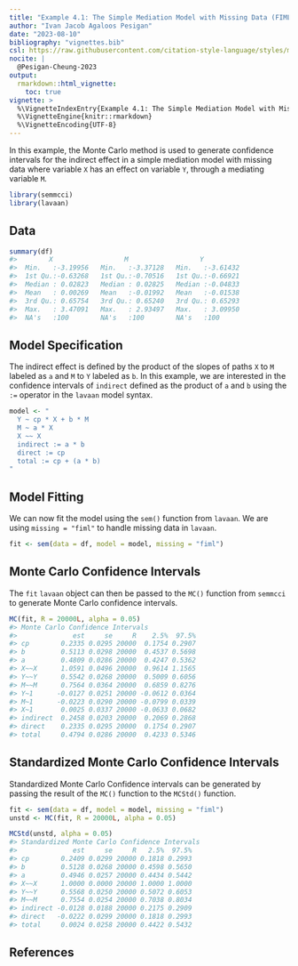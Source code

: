 ```yaml
---
title: "Example 4.1: The Simple Mediation Model with Missing Data (FIML)"
author: "Ivan Jacob Agaloos Pesigan"
date: "2023-08-10"
bibliography: "vignettes.bib"
csl: https://raw.githubusercontent.com/citation-style-language/styles/master/apa.csl
nocite: |
  @Pesigan-Cheung-2023
output:
  rmarkdown::html_vignette:
    toc: true
vignette: >
  %\VignetteIndexEntry{Example 4.1: The Simple Mediation Model with Missing Data (FIML)}
  %\VignetteEngine{knitr::rmarkdown}
  %\VignetteEncoding{UTF-8}
---
```


<!-- vignettes/example-4-1-simple-miss-fiml.Rmd is generated from .setup/vignettes/example-4-1-simple-miss-fiml.Rmd.orig. Please edit that file -->





In this example,
the Monte Carlo method is used to generate confidence intervals
for the indirect effect in a simple mediation model with missing data
where
variable `X` has an effect on variable `Y`,
through a mediating variable `M`.


```r
library(semmcci)
library(lavaan)
```

## Data




```r
summary(df)
#>        X                  M                  Y           
#>  Min.   :-3.19956   Min.   :-3.37128   Min.   :-3.61432  
#>  1st Qu.:-0.63268   1st Qu.:-0.70516   1st Qu.:-0.66921  
#>  Median : 0.02823   Median : 0.02825   Median :-0.04833  
#>  Mean   : 0.00269   Mean   :-0.01992   Mean   :-0.01538  
#>  3rd Qu.: 0.65754   3rd Qu.: 0.65240   3rd Qu.: 0.65293  
#>  Max.   : 3.47091   Max.   : 2.93497   Max.   : 3.09950  
#>  NA's   :100        NA's   :100        NA's   :100
```

## Model Specification

The indirect effect is defined by the product of the slopes
of paths `X` to `M` labeled as `a` and `M` to `Y` labeled as `b`.
In this example, we are interested in the confidence intervals of `indirect`
defined as the product of `a` and `b` using the `:=` operator
in the `lavaan` model syntax.


```r
model <- "
  Y ~ cp * X + b * M
  M ~ a * X
  X ~~ X
  indirect := a * b
  direct := cp
  total := cp + (a * b)
"
```

## Model Fitting

We can now fit the model using the `sem()` function from `lavaan`.
We are using `missing = "fiml"` to handle missing data in `lavaan`.


```r
fit <- sem(data = df, model = model, missing = "fiml")
```

## Monte Carlo Confidence Intervals

The `fit` `lavaan` object can then be passed to the `MC()` function from `semmcci`
to generate Monte Carlo confidence intervals.


```r
MC(fit, R = 20000L, alpha = 0.05)
#> Monte Carlo Confidence Intervals
#>              est     se     R    2.5%  97.5%
#> cp        0.2335 0.0295 20000  0.1754 0.2907
#> b         0.5113 0.0298 20000  0.4537 0.5698
#> a         0.4809 0.0286 20000  0.4247 0.5362
#> X~~X      1.0591 0.0496 20000  0.9614 1.1565
#> Y~~Y      0.5542 0.0268 20000  0.5009 0.6056
#> M~~M      0.7564 0.0364 20000  0.6859 0.8276
#> Y~1      -0.0127 0.0251 20000 -0.0612 0.0364
#> M~1      -0.0223 0.0290 20000 -0.0799 0.0339
#> X~1       0.0025 0.0337 20000 -0.0633 0.0682
#> indirect  0.2458 0.0203 20000  0.2069 0.2868
#> direct    0.2335 0.0295 20000  0.1754 0.2907
#> total     0.4794 0.0286 20000  0.4233 0.5346
```

## Standardized Monte Carlo Confidence Intervals

Standardized Monte Carlo Confidence intervals can be generated by passing the result of the `MC()` function to the `MCStd()` function.


```r
fit <- sem(data = df, model = model, missing = "fiml")
unstd <- MC(fit, R = 20000L, alpha = 0.05)
```


```r
MCStd(unstd, alpha = 0.05)
#> Standardized Monte Carlo Confidence Intervals
#>              est     se     R   2.5%  97.5%
#> cp        0.2409 0.0299 20000 0.1818 0.2993
#> b         0.5128 0.0268 20000 0.4598 0.5650
#> a         0.4946 0.0257 20000 0.4434 0.5442
#> X~~X      1.0000 0.0000 20000 1.0000 1.0000
#> Y~~Y      0.5568 0.0250 20000 0.5072 0.6053
#> M~~M      0.7554 0.0254 20000 0.7038 0.8034
#> indirect -0.0128 0.0188 20000 0.2175 0.2909
#> direct   -0.0222 0.0299 20000 0.1818 0.2993
#> total     0.0024 0.0258 20000 0.4422 0.5432
```

## References
